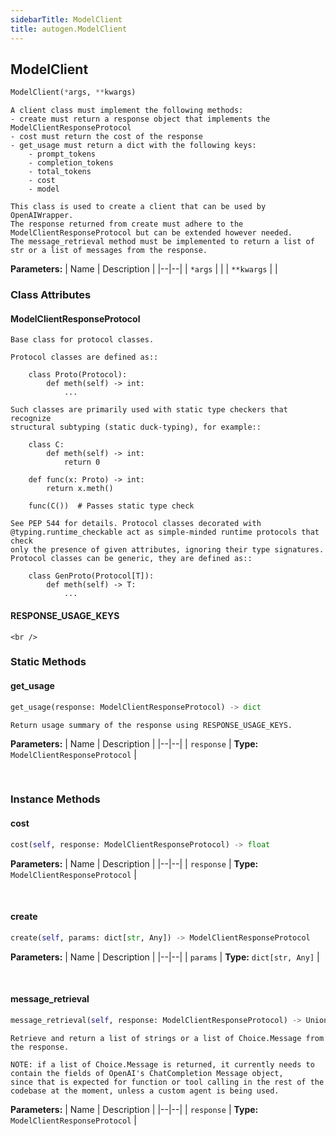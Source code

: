 ```yaml
---
sidebarTitle: ModelClient
title: autogen.ModelClient
---
```

<h2 id="autogen.ModelClient" class="doc doc-heading">
    <code class="doc-symbol doc-symbol-heading doc-symbol-class"></code>
    <span class="doc doc-object-name doc-class-name">ModelClient</span>
    <a href="#autogen.ModelClient" class="headerlink" title="Permanent link"></a>
</h2>

```python
ModelClient(*args, **kwargs)
```

    A client class must implement the following methods:
    - create must return a response object that implements the ModelClientResponseProtocol
    - cost must return the cost of the response
    - get_usage must return a dict with the following keys:
        - prompt_tokens
        - completion_tokens
        - total_tokens
        - cost
        - model
    
    This class is used to create a client that can be used by OpenAIWrapper.
    The response returned from create must adhere to the ModelClientResponseProtocol but can be extended however needed.
    The message_retrieval method must be implemented to return a list of str or a list of messages from the response.

<b>Parameters:</b>
| Name | Description |
|--|--|
| `*args` |  |
| `**kwargs` |  |

### Class Attributes

<code class="doc-symbol doc-symbol-heading doc-symbol-attribute"></code>
#### ModelClientResponseProtocol
<a href="#autogen.ModelClient.ModelClientResponseProtocol" class="headerlink" title="Permanent link"></a>

    Base class for protocol classes.
    
    Protocol classes are defined as::
    
        class Proto(Protocol):
            def meth(self) -> int:
                ...
    
    Such classes are primarily used with static type checkers that recognize
    structural subtyping (static duck-typing), for example::
    
        class C:
            def meth(self) -> int:
                return 0
    
        def func(x: Proto) -> int:
            return x.meth()
    
        func(C())  # Passes static type check
    
    See PEP 544 for details. Protocol classes decorated with
    @typing.runtime_checkable act as simple-minded runtime protocols that check
    only the presence of given attributes, ignoring their type signatures.
    Protocol classes can be generic, they are defined as::
    
        class GenProto(Protocol[T]):
            def meth(self) -> T:
                ...

<code class="doc-symbol doc-symbol-heading doc-symbol-attribute"></code>
#### RESPONSE_USAGE_KEYS
<a href="#autogen.ModelClient.RESPONSE_USAGE_KEYS" class="headerlink" title="Permanent link"></a>

    <br />

### Static Methods

<code class="doc-symbol doc-symbol-heading doc-symbol-method"></code>
#### get_usage
<a href="#autogen.ModelClient.get_usage" class="headerlink" title="Permanent link"></a>

```python
get_usage(response: ModelClientResponseProtocol) -> dict
```

    Return usage summary of the response using RESPONSE_USAGE_KEYS.

<b>Parameters:</b>
| Name | Description |
|--|--|
| `response` | **Type:** `ModelClientResponseProtocol` |

<br />

### Instance Methods

<code class="doc-symbol doc-symbol-heading doc-symbol-method"></code>
#### cost
<a href="#autogen.ModelClient.cost" class="headerlink" title="Permanent link"></a>

```python
cost(self, response: ModelClientResponseProtocol) -> float
```

    

<b>Parameters:</b>
| Name | Description |
|--|--|
| `response` | **Type:** `ModelClientResponseProtocol` |

<br />

<code class="doc-symbol doc-symbol-heading doc-symbol-method"></code>
#### create
<a href="#autogen.ModelClient.create" class="headerlink" title="Permanent link"></a>

```python
create(self, params: dict[str, Any]) -> ModelClientResponseProtocol
```

    

<b>Parameters:</b>
| Name | Description |
|--|--|
| `params` | **Type:** `dict[str, Any]` |

<br />

<code class="doc-symbol doc-symbol-heading doc-symbol-method"></code>
#### message_retrieval
<a href="#autogen.ModelClient.message_retrieval" class="headerlink" title="Permanent link"></a>

```python
message_retrieval(self, response: ModelClientResponseProtocol) -> Union[list[str], list[ModelClient.ModelClientResponseProtocol.Choice.Message]]
```

    Retrieve and return a list of strings or a list of Choice.Message from the response.
    
    NOTE: if a list of Choice.Message is returned, it currently needs to contain the fields of OpenAI's ChatCompletion Message object,
    since that is expected for function or tool calling in the rest of the codebase at the moment, unless a custom agent is being used.

<b>Parameters:</b>
| Name | Description |
|--|--|
| `response` | **Type:** `ModelClientResponseProtocol` |

<br />